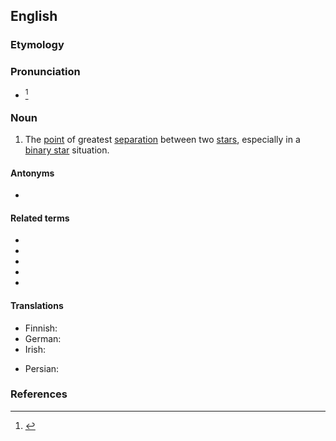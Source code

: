 {{also|Apastron}}

==English==

===Etymology===
{{prefix|apo|astron|lang=en}}

===Pronunciation===
* {{IPA|/əˈpæstɹən/|lang=en}}<ref>{{R:Dictionary.com}}</ref>

===Noun===
{{en-noun}}

# {{lb|en|astronomy}} The [[point]] of greatest [[separation]] between two [[star]]s, especially in a [[binary star]] situation.

====Antonyms====
* {{l|en|periastron}}

====Related terms====
* {{l|en|apocenter}}
* {{l|en|apoapsis}}
* {{l|en|aphelion}}
* {{l|en|apolune}}
* {{l|en|apogee}}

====Translations====
{{trans-top|point of greatest separation between two stars}}
* Finnish: {{t|fi|apastroni}}
* German: {{t+|de|Apastron}}
* Irish: {{t|ga|apastrón|m}}
{{trans-mid}}
* Persian: {{t|fa|اپاستار|tr=apāstār}}
{{trans-bottom}}

===References===
<references/>